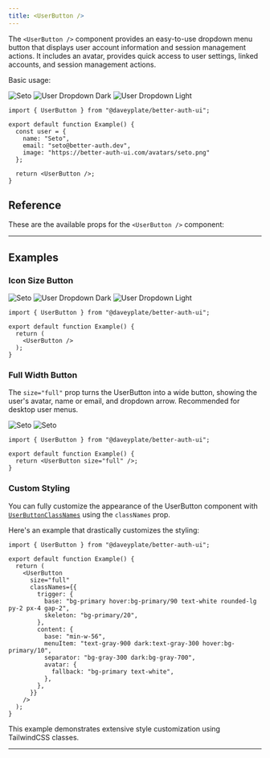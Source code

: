 ```yaml
---
title: <UserButton />
---
```


The `<UserButton />` component provides an easy-to-use dropdown menu button that displays user account information and session management actions. It includes an avatar, provides quick access to user settings, linked accounts, and session management actions.  

Basic usage:

<img alt="Seto" src="/avatars/seto.png" className="size-8 rounded-full -mb-6 -mt-2" />
<img alt="User Dropdown Dark" src="/screenshots/user-dropdown-dark.png" className="border-r rounded-lg hidden dark:block w-44" />
<img alt="User Dropdown Light" src="/screenshots/user-dropdown-light.png" className="border-r rounded-lg dark:hidden w-44" />

```tsx
import { UserButton } from "@daveyplate/better-auth-ui";

export default function Example() {
  const user = {
    name: "Seto",
    email: "seto@better-auth.dev",
    image: "https://better-auth-ui.com/avatars/seto.png"
  };

  return <UserButton />;
}
```

## Reference

These are the available props for the `<UserButton />` component:

<AutoTypeTable path="../src/components/user-button.tsx" name="UserButtonProps" />

---

## Examples

### Icon Size Button

<img alt="Seto" src="/avatars/seto.png" className="size-8 rounded-full -mb-6" />
<img alt="User Dropdown Dark" src="/screenshots/user-dropdown-dark.png" className="border-r rounded-lg hidden dark:block w-44" />
<img alt="User Dropdown Light" src="/screenshots/user-dropdown-light.png" className="border-r rounded-lg dark:hidden w-44" />

```tsx
import { UserButton } from "@daveyplate/better-auth-ui";

export default function Example() {
  return (
    <UserButton />
  );
}
```

### Full Width Button

The `size="full"` prop turns the UserButton into a wide button, showing the user's avatar, name or email, and dropdown arrow. Recommended for desktop user menus.

<img alt="Seto" src="/screenshots/user-button-dark.png" className="rounded-lg hidden dark:block w-64" />
<img alt="Seto" src="/screenshots/user-button-light.png" className="rounded-lg dark:hidden w-64" />

```tsx
import { UserButton } from "@daveyplate/better-auth-ui";

export default function Example() {
  return <UserButton size="full" />;
}
```

### Custom Styling

You can fully customize the appearance of the UserButton component with [`UserButtonClassNames`](/api-reference/user-button-class-names) using the `classNames` prop.

Here's an example that drastically customizes the styling:

```tsx
import { UserButton } from "@daveyplate/better-auth-ui";

export default function Example() {
  return (
    <UserButton
      size="full"
      classNames={{
        trigger: {
          base: "bg-primary hover:bg-primary/90 text-white rounded-lg py-2 px-4 gap-2",
          skeleton: "bg-primary/20",
        },
        content: {
          base: "min-w-56",
          menuItem: "text-gray-900 dark:text-gray-300 hover:bg-primary/10",
          separator: "bg-gray-300 dark:bg-gray-700",
          avatar: {
            fallback: "bg-primary text-white",
          },
        },
      }}
    />
  );
}
```

This example demonstrates extensive style customization using TailwindCSS classes.

---  